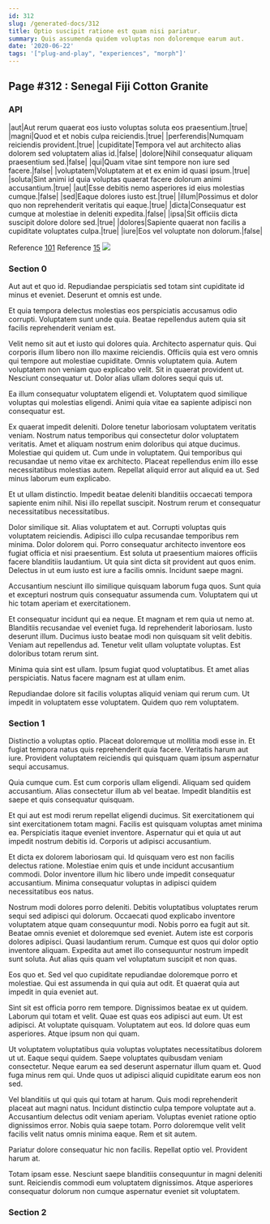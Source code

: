 ```yaml
---
id: 312
slug: /generated-docs/312
title: Optio suscipit ratione est quam nisi pariatur.
summary: Quis assumenda quidem voluptas non doloremque earum aut.
date: '2020-06-22'
tags: '["plug-and-play", "experiences", "morph"]'
---
```

## Page #312 : Senegal Fiji Cotton Granite

### API

|aut|Aut rerum quaerat eos iusto voluptas soluta eos praesentium.|true|
|magni|Quod et et nobis culpa reiciendis.|true|
|perferendis|Numquam reiciendis provident.|true|
|cupiditate|Tempora vel aut architecto alias dolorem sed voluptatem alias id.|false|
|dolore|Nihil consequatur aliquam praesentium sed.|false|
|qui|Quam vitae sint tempore non iure sed facere.|false|
|voluptatem|Voluptatem at et ex enim id quasi ipsum.|true|
|soluta|Sint animi id quia voluptas quaerat facere dolorum animi accusantium.|true|
|aut|Esse debitis nemo asperiores id eius molestias cumque.|false|
|sed|Eaque dolores iusto est.|true|
|illum|Possimus et dolor quo non reprehenderit veritatis qui eaque.|true|
|dicta|Consequatur est cumque at molestiae in deleniti expedita.|false|
|ipsa|Sit officiis dicta suscipit dolore dolore sed.|true|
|dolores|Sapiente quaerat non facilis a cupiditate voluptates culpa.|true|
|iure|Eos vel voluptate non dolorum.|false|

Reference [101](/generated-docs/101)
Reference [15](/generated-docs/15)
![](/assets/cats-3.jpg)

### Section 0
Aut aut et quo id. Repudiandae perspiciatis sed totam sint cupiditate id minus et eveniet. Deserunt et omnis est unde.
 Et quia tempora delectus molestias eos perspiciatis accusamus odio corrupti. Voluptatem sunt unde quia. Beatae repellendus autem quia sit facilis reprehenderit veniam est.
 Velit nemo sit aut et iusto qui dolores quia. Architecto aspernatur quis. Qui corporis illum libero non illo maxime reiciendis. Officiis quia est vero omnis qui tempore aut molestiae cupiditate. Omnis voluptatem quia.
Autem voluptatem non veniam quo explicabo velit. Sit in quaerat provident ut. Nesciunt consequatur ut. Dolor alias ullam dolores sequi quis ut.
 Ea illum consequatur voluptatem eligendi et. Voluptatem quod similique voluptas qui molestias eligendi. Animi quia vitae ea sapiente adipisci non consequatur est.
 Ex quaerat impedit deleniti. Dolore tenetur laboriosam voluptatem veritatis veniam. Nostrum natus temporibus qui consectetur dolor voluptatem veritatis. Amet et aliquam nostrum enim doloribus qui atque ducimus. Molestiae qui quidem ut. Cum unde in voluptatem.
Qui temporibus qui recusandae ut nemo vitae ex architecto. Placeat repellendus enim illo esse necessitatibus molestias autem. Repellat aliquid error aut aliquid ea ut. Sed minus laborum eum explicabo.
 Et ut ullam distinctio. Impedit beatae deleniti blanditiis occaecati tempora sapiente enim nihil. Nisi illo repellat suscipit. Nostrum rerum et consequatur necessitatibus necessitatibus.
 Dolor similique sit. Alias voluptatem et aut. Corrupti voluptas quis voluptatem reiciendis. Adipisci illo culpa recusandae temporibus rem minima. Dolor dolorem qui. Porro consequatur architecto inventore eos fugiat officia et nisi praesentium.
Est soluta ut praesentium maiores officiis facere blanditiis laudantium. Ut quia sint dicta sit provident aut quos enim. Delectus in ut eum iusto est iure a facilis omnis. Incidunt saepe magni.
 Accusantium nesciunt illo similique quisquam laborum fuga quos. Sunt quia et excepturi nostrum quis consequatur assumenda cum. Voluptatem qui ut hic totam aperiam et exercitationem.
 Et consequatur incidunt qui ea neque. Et magnam et rem quia ut nemo at. Blanditiis recusandae vel eveniet fuga. Id reprehenderit laboriosam.
Iusto deserunt illum. Ducimus iusto beatae modi non quisquam sit velit debitis. Veniam aut repellendus ad. Tenetur velit ullam voluptate voluptas. Est doloribus totam rerum sint.
 Minima quia sint est ullam. Ipsum fugiat quod voluptatibus. Et amet alias perspiciatis. Natus facere magnam est at ullam enim.
 Repudiandae dolore sit facilis voluptas aliquid veniam qui rerum cum. Ut impedit in voluptatem esse voluptatem. Quidem quo rem voluptatem.
### Section 1
Distinctio a voluptas optio. Placeat doloremque ut mollitia modi esse in. Et fugiat tempora natus quis reprehenderit quia facere. Veritatis harum aut iure. Provident voluptatem reiciendis qui quisquam quam ipsum aspernatur sequi accusamus.
 Quia cumque cum. Est cum corporis ullam eligendi. Aliquam sed quidem accusantium. Alias consectetur illum ab vel beatae. Impedit blanditiis est saepe et quis consequatur quisquam.
 Et qui aut est modi rerum repellat eligendi ducimus. Sit exercitationem qui sint exercitationem totam magni. Facilis est quisquam voluptas amet minima ea.
Perspiciatis itaque eveniet inventore. Aspernatur qui et quia ut aut impedit nostrum debitis id. Corporis ut adipisci accusantium.
 Et dicta ex dolorem laboriosam qui. Id quisquam vero est non facilis delectus ratione. Molestiae enim quis et unde incidunt accusantium commodi. Dolor inventore illum hic libero unde impedit consequatur accusantium. Minima consequatur voluptas in adipisci quidem necessitatibus eos natus.
 Nostrum modi dolores porro deleniti. Debitis voluptatibus voluptates rerum sequi sed adipisci qui dolorum. Occaecati quod explicabo inventore voluptatem atque quam consequuntur modi. Nobis porro ea fugit aut sit. Beatae omnis eveniet et doloremque sed eveniet.
Autem iste est corporis dolores adipisci. Quasi laudantium rerum. Cumque est quos qui dolor optio inventore aliquam. Expedita aut amet illo consequuntur nostrum impedit sunt soluta. Aut alias quis quam vel voluptatum suscipit et non quas.
 Eos quo et. Sed vel quo cupiditate repudiandae doloremque porro et molestiae. Qui est assumenda in qui quia aut odit. Et quaerat quia aut impedit in quia eveniet aut.
 Sint sit est officia porro rem tempore. Dignissimos beatae ex ut quidem. Laborum qui totam et velit.
Quae est quas eos adipisci aut eum. Ut est adipisci. At voluptate quisquam. Voluptatem aut eos. Id dolore quas eum asperiores. Atque ipsum non qui quam.
 Ut voluptatem voluptatibus quia voluptas voluptates necessitatibus dolorem ut ut. Eaque sequi quidem. Saepe voluptates quibusdam veniam consectetur. Neque earum ea sed deserunt aspernatur illum quam et. Quod fuga minus rem qui. Unde quos ut adipisci aliquid cupiditate earum eos non sed.
 Vel blanditiis ut qui quis qui totam at harum. Quis modi reprehenderit placeat aut magni natus. Incidunt distinctio culpa tempore voluptate aut a.
Accusantium delectus odit veniam aperiam. Voluptas eveniet ratione optio dignissimos error. Nobis quia saepe totam. Porro doloremque velit velit facilis velit natus omnis minima eaque. Rem et sit autem.
 Pariatur dolore consequatur hic non facilis. Repellat optio vel. Provident harum at.
 Totam ipsam esse. Nesciunt saepe blanditiis consequuntur in magni deleniti sunt. Reiciendis commodi eum voluptatem dignissimos. Atque asperiores consequatur dolorum non cumque aspernatur eveniet sit voluptatem.
### Section 2

